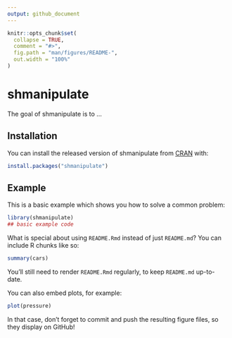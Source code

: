 ```yaml
---
output: github_document
---
```


<!-- README.md is generated from README.Rmd. Please edit that file -->

```r
knitr::opts_chunk$set(
  collapse = TRUE,
  comment = "#>",
  fig.path = "man/figures/README-",
  out.width = "100%"
)
```

# shmanipulate

<!-- badges: start -->
<!-- badges: end -->

The goal of shmanipulate is to ...

## Installation

You can install the released version of shmanipulate from [CRAN](https://CRAN.R-project.org) with:

``` r
install.packages("shmanipulate")
```

## Example

This is a basic example which shows you how to solve a common problem:

```r
library(shmanipulate)
## basic example code
```

What is special about using `README.Rmd` instead of just `README.md`? You can include R chunks like so:

```r
summary(cars)
```

You'll still need to render `README.Rmd` regularly, to keep `README.md` up-to-date.

You can also embed plots, for example:

```r
plot(pressure)
```

In that case, don't forget to commit and push the resulting figure files, so they display on GitHub!

